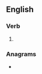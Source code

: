 ==English==

===Verb===
{{head|en|present participle}}

# {{present participle of|dwine|lang=en|nocat=1}}

===Anagrams===
* {{l|en|winding}}